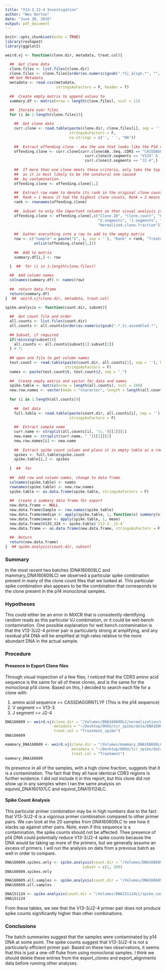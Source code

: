 ```yaml
---
title: "V13-3_J2-4 Investigation"
author: "Wes Horton"
date: "June 30, 2016"
output: pdf_document
---
```


```r
knitr::opts_chunk$set(echo = TRUE)
library(reshape2)
library(ggplot2)
```
```r
weird.vj <- function(clone.dir, metadata, treat.col){

  ##  Get clone data
  clone.files <- list.files(clone.dir)
  clone.files <- clone.files[order(as.numeric(gsub(".*S|_align.*", "", clone.files)))]
  ## Get Metadata
  metadata <- read.csv(metadata, 
                       stringsAsFactors = F, header = T)
  
  ##  Create empty matrix to append values to
  summary.df <- matrix(nrow = length(clone.files), ncol = 11)

  ##  Iterate over files
  for (i in 1:length(clone.files)){
    
    ##  Get clone data
    curr.clone <- read.table(paste(clone.dir, clone.files[i], sep = ''), header = T, sep = "\t",
                             stringsAsFactors = F,
                             na.strings = c('', ' ', "NA"))
    
    ##  Extract offending clone - aka the one that looks like the P14 clone (same AA seq, V, and J)
    offending.clone <- curr.clone[curr.clone$AA..Seq..CDR3 == "CASSDAGGRNTLYF" & 
                                    curr.clone$V.segments == "V133" &
                                    curr.clone$J.segments == "J2-4",]
    
    ##  If more than one clone meets these criteria, only take the top one, 
    ##  as it is most likely to be the unnatural one caused
    ##  by contamination.
    offending.clone <- offending.clone[1,]
    
    ##  Extract row name to denote its rank in the original clone count file
    ##  Rank = 1 means it had the highest clone counts, Rank = 2 means second-highest, etc.
    rank <- rownames(offending.clone)
    
    ##  Subset to only the important columns so that visual analysis is easier.
    offending.clone <- offending.clone[,c("Clone.ID", "Clone.count", "Clone.fraction", "AA..Seq..CDR3",
                                          "V.segments", "J.segments", "Normalized.clone.count",
                                          "Normalized.clone.fraction")]
    
    ##  Gather everything into a row to add to the empty matrix
    row <- c("Sample" = paste("S", i, sep = ''), "Rank" = rank, "Treatment" = metadata[,treat.col][i],
             unlist(offending.clone[1,]))
    
    ##  Add to matrix
    summary.df[i,] <- row
    
  }  ##  for (i in 1:length(clone.files))

  ##  Add column names
  colnames(summary.df) <- names(row)
  
  ##  return data.frame
  return(summary.df)
}  ##  weird.vj(clone.dir, metadata, treat.col)

spike.analysis <- function(count.dir, subset){
  
  ##  Get count file and order
  all.counts <- list.files(count.dir)
  all.counts <- all.counts[order(as.numeric(gsub(".*_S|.assembled.*", '', all.counts)))]
  
  ## Subset, if required
  if(!missing(subset)){
    all.counts <- all.counts[subset[1]:subset[2]]
  } # fi
  
  ## open one file to get column names
  test.count <- read.table(paste(count.dir, all.counts[1], sep = ''), header = T, sep = ',',
                           stringsAsFactors = F)
  names <- paste(test.count$V, test.count$J, sep = "_")
  
  ##  Create empty matrix and vector for data and names
  spike.table <- matrix(nrow = length(all.counts), ncol = 260)
  new.row.names <- vector(mode = "character", length = length(all.counts))
  
  for (i in 1:length(all.counts)){
    
    ##  Get data
    full.table <- read.table(paste(count.dir, all.counts[i], sep = ''), header = T, sep = ',', 
                             stringsAsFactors = F)
    
    ##  Extract sample name
    curr.name <- strsplit(all.counts[i], '\\.')[[1]][1]
    new.name <- strsplit(curr.name, "_")[[1]][2]
    new.row.names[i] <- new.name
    
    ##  Extract spike count column and place it in empty table as a row
    spikes <- full.table$spike.count
    spike.table[i,] <- spikes
    
  }  ##  for
  
  ##  Add row and column names, change to data frame
  colnames(spike.table) <- names
  rownames(spike.table) <- new.row.names
  spike.table <- as.data.frame(spike.table, stringsAsFactors = F)
  
  ##  Create a summary data frame for export
  new.data.frame <- NULL
  new.data.frame$Sample <- row.names(spike.table)
  new.data.frame$median <- apply(spike.table, 1, function(x) summary(x)[3])
  new.data.frame$mean <- apply(spike.table, 1, mean)
  new.data.frame$V133_J24 <- spike.table$`V13-3-_J2-4`
  new.data.frame <- as.data.frame(new.data.frame, stringsAsFactors = F)
  
  ##  Return
  return(new.data.frame)
}  ## spike.analysis(count.dir, subset)
```

### Summary

In the most recent two batches (DNA160609LC and mammary_DNA160609LC) we observed a particular spike combination present in many of the clone count files that we looked at. This particular spike combination also appears to be the combination that corresponds to the clone present in the p14 monoclonal samples.

### Hypotheses

This could either be an error in MiXCR that is consistently identifying random reads as this particular VJ combination, or it could be wet-bench contamination. One possible explanation for wet bench contamination is that the V13-3/J2-4 primer pair is particularly strong at amplifying, and any residual p14 DNA will be amplified at high rates relative to the more abundant DNA in the actual sample.

### Procedure

#### Presence in Export Clone files

Through visual inspection of a few files, I noticed that the CDR3 amino acid sequence is the same for all of these clones, and is the same for the monoclonal p14 clone. Based on this, I decided to search each file for a clone with:

1. amino acid sequence == CASSDAGGRNTLYF (This is the p14 sequence)
2. V segment == V13-3
3. J segment == J2-4



```r
DNA160609 <- weird.vj(clone.dir = "/Volumes/DNA160609LC/normalization/normalized_clones/",
                      metadata = "~/Desktop/OHSU/tcr_spike/data/DNA160609LC/sample_identification.csv",
                      treat.col = "Treatment_spike")
DNA160609

mammary_DNA160609 <- weird.vj(clone.dir = "/Volumes/mammary_DNA160609LC/normalization/normalized_clones/",
                              metadata = "~/Desktop/OHSU/tcr_spike/data/mammary_DNA160609LC/mammary_treatments.csv", 
                              treat.col = "Treatment")
mammary_DNA160609
```

Its presence in all of the samples, with a high clone fraction, suggests that it is a contamination. The fact that they all have identical CDR3 regions is further evidence. I did not include it in this report, but this clone did not show up in any samples when I ran the same analysis on equivol\_DNA160107LC and equivol\_DNA151124LC.


#### Spike Count Analysis

This particular primer combination may be in high numbers due to the fact that V13-3/J2-4 is a vigorous primer combination compared to other primer pairs. We can look at the 20 samples from DNA160609LC to see how it stacks up against other pairs. Note, even if this sequence is a contamination, the spike counts should not be affected. Thee presence of p14 DNA could potentially reduce V13-3/J2-4 spike counts because the DNA would be taking up more of the primers, but we generally assume an excess of primers. I will run the analysis on data from a previous batch as well in order to compare.

```r
DNA160609.spikes.only <- spike.analysis(count.dir = "/Volumes/DNA160609LC/spike_counts/25bp/counts/", 
                                   subset = c(1, 20))
DNA160609.spikes.only

DNA160609.all.samples <- spike.analysis(count.dir = "/Volumes/DNA160609LC/spike_counts/25bp/counts/")
DNA160609.all.samples

DNA151124 <- spike.analysis(count.dir = "/Volumes/DNA151124LC/spike_counts/25bp/counts/")
DNA151124
```

From these tables, we see that the V13-3/J2-4 primer pair does not produce spike counts significantly higher than other combinations. 

### Conclusions

The batch summaries suggest that the samples were contaminated by p14 DNA at some point. The spike counts suggest that V13-3/J2-4 is not a particularly efficient primer pair. Based on these two observations, it seems that this is just a one-off fluke from using monoclonal samples. I think we should delete these entries from the export\_clones and export\_alignments data before running other analyses.


